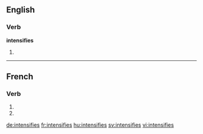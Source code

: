 {{also|intensifiés}}
==English==

===Verb===
'''intensifies'''

# {{third-person singular of|intensify}}

----

==French==

===Verb===
{{fr-verb-form}}

# {{conjugation of|intensifier||2|s|pres|ind|lang=fr}}
# {{conjugation of|intensifier||2|s|pres|sub|lang=fr}}

[[de:intensifies]]
[[fr:intensifies]]
[[hu:intensifies]]
[[sv:intensifies]]
[[vi:intensifies]]